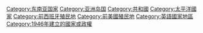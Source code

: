 {{Catnav|頁面分類|地理|大洲|亚洲|亚洲国家}}
{{Catnav|頁面分類|地理|国家|亚洲国家}}
{{Catnav|頁面分類|人类社会|政治|国家|亚洲国家}}

{{catmore}}
{{Commonscat|Philippines}}
{{portal|菲律賓}}
{{DEFAULTSORT:Philippines}}
[[Category:东南亚国家|Category:东南亚国家]]
[[Category:亚洲岛国|Category:亚洲岛国]]
[[Category:共和國|Category:共和國]]
[[Category:太平洋國家|Category:太平洋國家]]
[[Category:前西班牙殖民地|Category:前西班牙殖民地]]
[[Category:前美國殖民地|Category:前美國殖民地]]
[[Category:英語國家地區|Category:英語國家地區]]
[[Category:1946年建立的國家或政權|Category:1946年建立的國家或政權]]